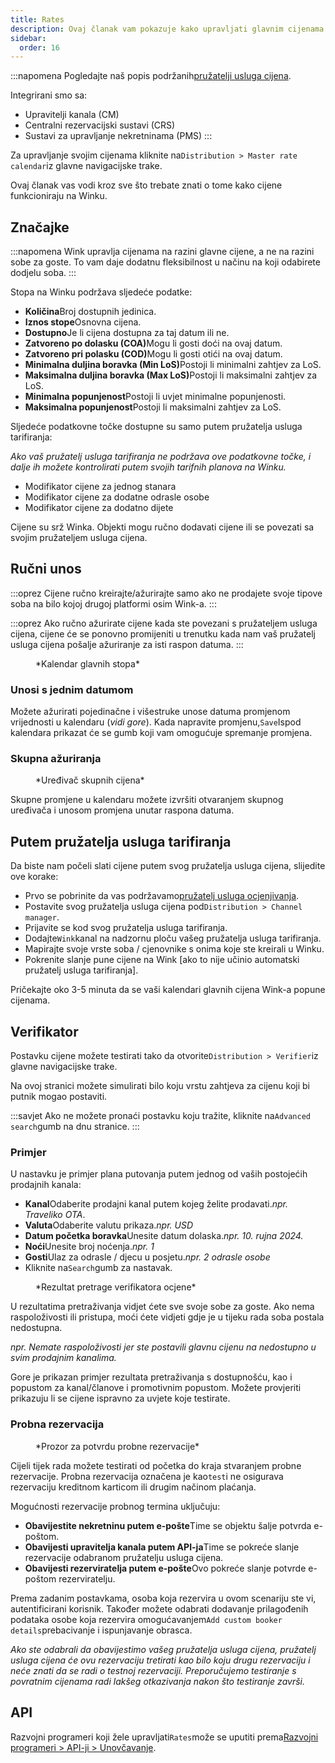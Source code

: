 ```yaml
---
title: Rates
description: Ovaj članak vam pokazuje kako upravljati glavnim cijenama na Winku.
sidebar:
  order: 16
---
```


:::napomena
Pogledajte naš popis podržanih[pružatelji usluga cijena](/extranet/rate-providers).

Integrirani smo sa:

* Upravitelji kanala (CM)
* Centralni rezervacijski sustavi (CRS)
* Sustavi za upravljanje nekretninama (PMS)
  :::

Za upravljanje svojim cijenama kliknite na`Distribution > Master rate calendar`iz glavne navigacijske trake.

Ovaj članak vas vodi kroz sve što trebate znati o tome kako cijene funkcioniraju na Winku.

## Značajke

:::napomena
Wink upravlja cijenama na razini glavne cijene, a ne na razini sobe za goste. To vam daje dodatnu fleksibilnost u načinu na koji odabirete dodjelu soba.
:::

Stopa na Winku podržava sljedeće podatke:

* **Količina**Broj dostupnih jedinica.
* **Iznos stope**Osnovna cijena.
* **Dostupno**Je li cijena dostupna za taj datum ili ne.
* **Zatvoreno po dolasku (COA)**&#x4D;ogu li gosti doći na ovaj datum.
* **Zatvoreno pri polasku (COD)**&#x4D;ogu li gosti otići na ovaj datum.
* **Minimalna duljina boravka (Min LoS)**&#x50;ostoji li minimalni zahtjev za LoS.
* **Maksimalna duljina boravka (Max LoS)**&#x50;ostoji li maksimalni zahtjev za LoS.
* **Minimalna popunjenost**Postoji li uvjet minimalne popunjenosti.
* **Maksimalna popunjenost**Postoji li maksimalni zahtjev za LoS.

Sljedeće podatkovne točke dostupne su samo putem pružatelja usluga tarifiranja:

*Ako vaš pružatelj usluga tarifiranja ne podržava ove podatkovne točke, i dalje ih možete kontrolirati putem svojih tarifnih planova na Winku.*

* Modifikator cijene za jednog stanara
* Modifikator cijene za dodatne odrasle osobe
* Modifikator cijene za dodatno dijete

Cijene su srž Winka. Objekti mogu ručno dodavati cijene ili se povezati sa svojim pružateljem usluga cijena.

## Ručni unos

:::oprez
Cijene ručno kreirajte/ažurirajte samo ako ne prodajete svoje tipove soba na bilo kojoj drugoj platformi osim Wink-a.
:::

:::oprez
Ako ručno ažurirate cijene kada ste povezani s pružateljem usluga cijena, cijene će se ponovno promijeniti u trenutku kada nam vaš pružatelj usluga cijena pošalje ažuriranje za isti raspon datuma. :::

<figure>
  <CloudinaryImage width="700" height="251" resize="scale" quality="best" alt="Kalendar glavnih stopa" src="academy/rate-calendar" errorImage="noimage_opaque_nyrtl0.png" />

  <figcaption>*Kalendar glavnih stopa*</figcaption>
</figure>


### Unosi s jednim datumom

Možete ažurirati pojedinačne i višestruke unose datuma promjenom vrijednosti u kalendaru (*vidi gore*). Kada napravite promjenu,`Save`Ispod kalendara prikazat će se gumb koji vam omogućuje spremanje promjena.

### Skupna ažuriranja

<figure>
  <CloudinaryImage width="700" height="267" resize="scale" quality="best" alt="Uređivač skupnih cijena" src="academy/bulk-editor" errorImage="noimage_opaque_nyrtl0.png" />

  <figcaption>*Uređivač skupnih cijena*</figcaption>
</figure>


Skupne promjene u kalendaru možete izvršiti otvaranjem skupnog uređivača i unosom promjena unutar raspona datuma.

## Putem pružatelja usluga tarifiranja

Da biste nam počeli slati cijene putem svog pružatelja usluga cijena, slijedite ove korake:

* Prvo se pobrinite da vas podržavamo[pružatelj usluga ocjenjivanja](/extranet/rate-providers).
* Postavite svog pružatelja usluga cijena pod`Distribution > Channel manager`.
* Prijavite se kod svog pružatelja usluga tarifiranja.
* Dodajte`Wink`kanal na nadzornu ploču vašeg pružatelja usluga tarifiranja.
* Mapirajte svoje vrste soba / cjenovnike s onima koje ste kreirali u Winku.
* Pokrenite slanje pune cijene na Wink \[ako to nije učinio automatski pružatelj usluga tarifiranja].

Pričekajte oko 3-5 minuta da se vaši kalendari glavnih cijena Wink-a popune cijenama.

## Verifikator

Postavku cijene možete testirati tako da otvorite`Distribution > Verifier`iz glavne navigacijske trake.

Na ovoj stranici možete simulirati bilo koju vrstu zahtjeva za cijenu koji bi putnik mogao postaviti.

:::savjet
Ako ne možete pronaći postavku koju tražite, kliknite na`Advanced search`gumb na dnu stranice.
:::

### Primjer

U nastavku je primjer plana putovanja putem jednog od vaših postojećih prodajnih kanala:

* **Kanal**Odaberite prodajni kanal putem kojeg želite prodavati.*npr. Traveliko OTA*.
* **Valuta**Odaberite valutu prikaza.*npr. USD*
* **Datum početka boravka**Unesite datum dolaska.*npr. 10. rujna 2024.*
* **Noći**Unesite broj noćenja.*npr. 1*
* **Gosti**Ulaz za odrasle / djecu u posjetu.*npr. 2 odrasle osobe*
* Kliknite na`Search`gumb za nastavak.

<figure>
  <CloudinaryImage width="350" height="501" resize="scale" quality="best" alt="Rezultat verifikatora ocjene" src="academy/rate-verifier" errorImage="noimage_opaque_nyrtl0.png" />

  <figcaption>*Rezultat pretrage verifikatora ocjene*</figcaption>
</figure>


U rezultatima pretraživanja vidjet ćete sve svoje sobe za goste.
Ako nema raspoloživosti ili pristupa, moći ćete vidjeti gdje je u tijeku rada soba postala nedostupna.

*npr. Nemate raspoloživosti jer ste postavili glavnu cijenu na nedostupno u svim prodajnim kanalima.*

Gore je prikazan primjer rezultata pretraživanja s dostupnošću, kao i popustom za kanal/članove i promotivnim popustom.
Možete provjeriti prikazuju li se cijene ispravno za uvjete koje testirate.

### Probna rezervacija

<figure>
  <CloudinaryImage width="350" height="459" resize="scale" quality="best" alt="Modalni prozor za probnu rezervaciju" src="academy/test-booking" errorImage="noimage_opaque_nyrtl0.png" />

  <figcaption>*Prozor za potvrdu probne rezervacije*</figcaption>
</figure>


Cijeli tijek rada možete testirati od početka do kraja stvaranjem probne rezervacije.
Probna rezervacija označena je kao`test`i ne osigurava rezervaciju kreditnom karticom ili drugim načinom plaćanja.

Mogućnosti rezervacije probnog termina uključuju:

* **Obavijestite nekretninu putem e-pošte**Time se objektu šalje potvrda e-poštom.
* **Obavijesti upravitelja kanala putem API-ja**Time se pokreće slanje rezervacije odabranom pružatelju usluga cijena.
* **Obavijesti rezerviratelja putem e-pošte**Ovo pokreće slanje potvrde e-poštom rezerviratelju.

Prema zadanim postavkama, osoba koja rezervira u ovom scenariju ste vi, autentificirani korisnik. Također možete odabrati dodavanje prilagođenih podataka osobe koja rezervira omogućavanjem`Add custom booker details`prebacivanje i ispunjavanje obrasca.

*Ako ste odabrali da obavijestimo vašeg pružatelja usluga cijena, pružatelj usluga cijena će ovu rezervaciju tretirati kao bilo koju drugu rezervaciju i neće znati da se radi o testnoj rezervaciji. Preporučujemo testiranje s povratnim cijenama radi lakšeg otkazivanja nakon što testiranje završi.*

## API

Razvojni programeri koji žele upravljati`Rates`može se uputiti prema[Razvojni programeri > API-ji > Unovčavanje](/developers/apis/#monetize-api).


